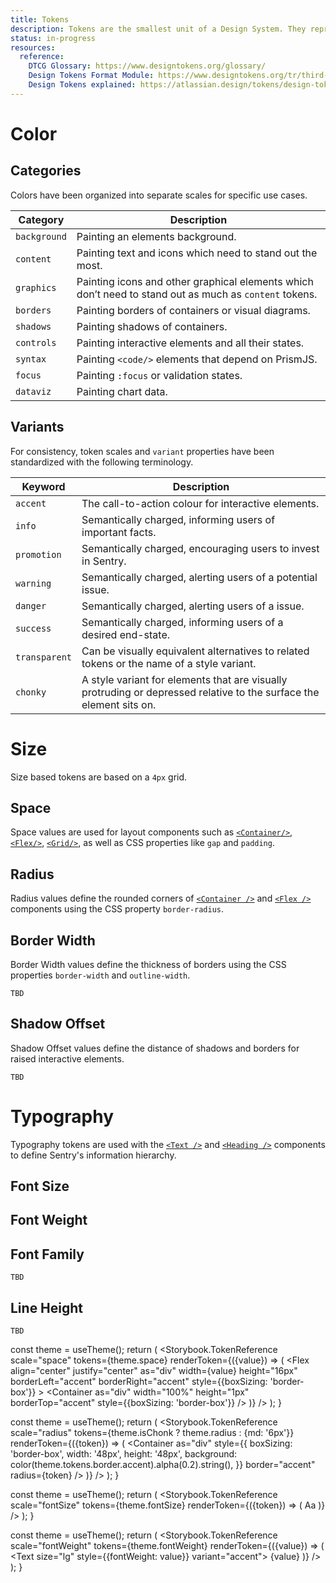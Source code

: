 ```yaml
---
title: Tokens
description: Tokens are the smallest unit of a Design System. They represent discrete design decisions in a platform-agnostic way.
status: in-progress
resources:
  reference:
    DTCG Glossary: https://www.designtokens.org/glossary/
    Design Tokens Format Module: https://www.designtokens.org/tr/third-editors-draft/format/
    Design Tokens explained: https://atlassian.design/tokens/design-tokens
---
```




# Color

## Categories

Colors have been organized into separate scales for specific use cases.

| Category     | Description                                                                                            |
| ------------ | ------------------------------------------------------------------------------------------------------ |
| `background` | Painting an elements background.                                                                       |
| `content`    | Painting text and icons which need to stand out the most.                                              |
| `graphics`   | Painting icons and other graphical elements which don’t need to stand out as much as `content` tokens. |
| `borders`    | Painting borders of containers or visual diagrams.                                                     |
| `shadows`    | Painting shadows of containers.                                                                        |
| `controls`   | Painting interactive elements and all their states.                                                    |
| `syntax`     | Painting `<code/>` elements that depend on PrismJS.                                                    |
| `focus`      | Painting `:focus` or validation states.                                                                |
| `dataviz`    | Painting chart data.                                                                                   |

## Variants

For consistency, token scales and `variant` properties have been standardized with the following terminology.

| Keyword       | Description                                                                                                         |
| ------------- | ------------------------------------------------------------------------------------------------------------------- |
| `accent`      | The call-to-action colour for interactive elements.                                                                 |
| `info`        | Semantically charged, informing users of important facts.                                                           |
| `promotion`   | Semantically charged, encouraging users to invest in Sentry.                                                        |
| `warning`     | Semantically charged, alerting users of a potential issue.                                                          |
| `danger`      | Semantically charged, alerting users of a issue.                                                                    |
| `success`     | Semantically charged, informing users of a desired end-state.                                                       |
| `transparent` | Can be visually equivalent alternatives to related tokens or the name of a style variant.                           |
| `chonky`      | A style variant for elements that are visually protruding or depressed relative to the surface the element sits on. |

# Size

Size based tokens are based on a `4px` grid.

## Space

Space values are used for layout components such as [`<Container/>`](/stories/layout/container), [`<Flex/>`](/stories/layout/flex), [`<Grid/>`](/stories/layout/grid), as well as CSS properties like `gap` and `padding`.

<Space />

## Radius

Radius values define the rounded corners of [`<Container />`](/stories/layout/container) and [`<Flex />`](/stories/layout/flex) components using the CSS property `border-radius`.

<Radius />

## Border Width

Border Width values define the thickness of borders using the CSS properties `border-width` and `outline-width`.

```
TBD
```

## Shadow Offset

Shadow Offset values define the distance of shadows and borders for raised interactive elements.

```
TBD
```

# Typography

Typography tokens are used with the [`<Text />`](/stories/typography/text) and [`<Heading />`](/stories/typography/heading) components to define Sentry's information hierarchy.

## Font Size

<FontSize />

## Font Weight

<FontWeight />

## Font Family

```
TBD
```

## Line Height

```
TBD
```

  const theme = useTheme();
  return (
    <Storybook.TokenReference
      scale="space"
      tokens={theme.space}
      renderToken={({value}) => (
        <Flex
          align="center"
          justify="center"
          as="div"
          width={value}
          height="16px"
          borderLeft="accent"
          borderRight="accent"
          style={{boxSizing: 'border-box'}}
        >
          <Container
            as="div"
            width="100%"
            height="1px"
            borderTop="accent"
            style={{boxSizing: 'border-box'}}
          />
        </Flex>
      )}
    />
  );
}

  const theme = useTheme();
  return (
    <Storybook.TokenReference
      scale="radius"
      tokens={theme.isChonk ? theme.radius : {md: '6px'}}
      renderToken={({token}) => (
        <Container
          as="div"
          style={{
            boxSizing: 'border-box',
            width: '48px',
            height: '48px',
            background: color(theme.tokens.border.accent).alpha(0.2).string(),
          }}
          border="accent"
          radius={token}
        />
      )}
    />
  );
}

  const theme = useTheme();
  return (
    <Storybook.TokenReference
      scale="fontSize"
      tokens={theme.fontSize}
      renderToken={({token}) => (
        <Text size={token} variant="accent">
          Aa
        </Text>
      )}
    />
  );
}

  const theme = useTheme();
  return (
    <Storybook.TokenReference
      scale="fontWeight"
      tokens={theme.fontWeight}
      renderToken={({value}) => (
        <Text size="lg" style={{fontWeight: value}} variant="accent">
          {value}
        </Text>
      )}
    />
  );
}
